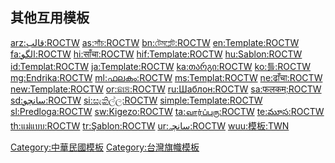 <includeonly></includeonly><noinclude>{{template doc page viewed directly}}</noinclude>
<!-- 在本行下編輯模板說明 -->
==其他互用模板==
{{TWN-all}}
<includeonly>
<!-- 本行下加入模板的分類 -->
[[Category:旗帜模板|{{PAGENAME}}]]
[[Category:亚洲国家模板|{{PAGENAME}}]]
[[Category:中華民國模板]]
[[Category:台灣旗幟模板]]
<!-- 本行下加入模板的跨語言鏈接 -->
[[arz:قالب:ROCTW]]
[[as:সাঁচ:ROCTW]]
[[bn:টেমপ্লেট:ROCTW]]
[[en:Template:ROCTW]]
[[fa:الگو:ROCTW]]
[[hi:साँचा:ROCTW]]
[[hif:Template:ROCTW]]
[[hu:Sablon:ROCTW]]
[[id:Templat:ROCTW]]
[[ja:Template:ROCTW]]
[[ka:თარგი:ROCTW]]
[[ko:틀:ROCTW]]
[[mg:Endrika:ROCTW]]
[[ml:ഫലകം:ROCTW]]
[[ms:Templat:ROCTW]]
[[ne:ढाँचा:ROCTW]]
[[new:Template:ROCTW]]
[[or:ଛାଞ୍ଚ:ROCTW]]
[[ru:Шаблон:ROCTW]]
[[sa:फलकम्:ROCTW]]
[[sd:سانچو:ROCTW]]
[[si:සැකිල්ල:ROCTW]]
[[simple:Template:ROCTW]]
[[sl:Predloga:ROCTW]]
[[sw:Kigezo:ROCTW]]
[[ta:வார்ப்புரு:ROCTW]]
[[te:మూస:ROCTW]]
[[th:แม่แบบ:ROCTW]]
[[tr:Şablon:ROCTW]]
[[ur:سانچہ:ROCTW]]
[[wuu:模板:TWN]]
</includeonly>